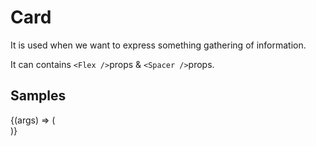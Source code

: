 
<Meta title="Components/Layout/Card" component={Card} />

# Card

It is used when we want to express something gathering of information.

It can contains `<Flex />`props & `<Spacer />`props.

<ArgsTable of={Card} />

## Samples

<Canvas>
  <Story
    name="example"
    args={{
      p: 3,
      children: "contents",
    }}
  >
    {(args) => (
      <div style={{ padding: "10px" }}>
        <Card {...args} />
      </div>
    )}
  </Story>
</Canvas>
